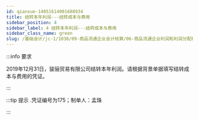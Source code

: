---
id: qianxue-14051614001688934
title: 结转本年利润---结转成本与费用
sidebar_position: 4
sidebar_label: 4 结转本年利润---结转成本与费用
sidebar_class_name: green
slug: /基础会计/jc-1/1038/09-商品流通企业会计核算/06-商品流通企业利润和利润分配核算/qianxue-1405151459433912220/qianxue-14051614001688934/结转本年利润---结转成本与费用
---

:::info 要求

2019年12月31日，骏骊贸易有限公司结转本年利润。请根据背景单据填写结转成本与费用的凭证。

:::

:::tip 提示
  .凭证编号为175；制单人：孟珠
:::
